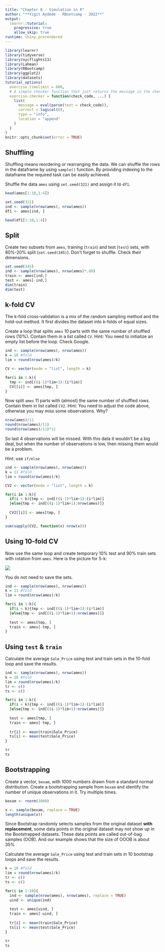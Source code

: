 ```yaml
---
title: "Chapter 8 - Simulation in R"
author: "**Yigit Aydede - RBootcamp - 2022**"
output:
  learnr::tutorial:
    progressive: true
    allow_skip: true
runtime: shiny_prerendered
---
```


```r
library(learnr)
library(tidyverse)
library(nycflights13)
library(Lahman)
library(RBootcamp)
library(ggplot2)
library(datasets)
tutorial_options(
  exercise.timelimit = 600,
  # A simple checker function that just returns the message in the check chunk
  exercise.checker = function(check_code, ...) {
    list(
      message = eval(parse(text = check_code)),
      correct = logical(0),
      type = "info",
      location = "append"
    )
  }
)
knitr::opts_chunk$set(error = TRUE)
```

## Shuffling

Shuffling means reordering or rearranging the data. We can shuffle the rows in the dataframe by using `sample()` function. By providing indexing to the dataframe the required task can be easily achieved.

Shuffle the data `ames` using `set.seed(321)` and assign it to `df1`.

```r
head(ames[1:10,1:4])

set.seed(321)
ind <- sample(nrow(ames), nrow(ames))
df1 <- ames[ind, ]

head(df1[1:10,1:4])
```

## Split

Create two subsets from `ames`, training (`train`) and test (`test`) sets, with 80%-20% split (`set.seed(345)`). Don't forget to shuffle. Check their dimensions.

```r
set.seed(345)
ind <- sample(nrow(ames), nrow(ames)*.80)
train <- ames[ind,]
test <- ames[-ind,]
dim(train)
dim(test)
```

## k-fold CV

The k-fold cross-validation is a mix of the random sampling method and the hold-out method. It first divides the dataset into 
k-folds of equal sizes. 

Create a loop that splits `ames` 10 parts with the same number of shuffled rows (10%). Contain them in a list called `CV`. Hint: You need to initialize an empty list before the loop. Check Google.

```r
ind <- sample(nrow(ames), nrow(ames))
k = 10 #fold
lim = round(nrow(ames)/k)

CV <- vector(mode = "list", length = k)

for(i in 1:k){
  tmp <- ind[((i-1)*lim+1):(i*lim)]
  CV[[i]] <- ames[tmp, ]
}  

```

Now split `ames` 11 parts with (almost) the same number of shuffled rows. Contain them in list called `CV2`. Hint: You need to adjust the code above, otherwise you may miss some observations. Why?

```r
nrow(ames)/11
round(nrow(ames)/11)
round(nrow(ames)/11)*11
```

So last 4 observations will be missed. With this data it wouldn't be a big deal, but when the number of observations is low, then missing them would be a problem.

Hint: use `if/else`

```r
ind <- sample(nrow(ames), nrow(ames))
k = 11 #fold
lim = round(nrow(ames)/k)

CV2 <- vector(mode = "list", length = k)

for(i in 1:k){
  if(i < k){tmp <- ind[((i-1)*lim+1):(i*lim)]
  }else{tmp <- ind[((i-1)*lim+1):nrow(ames)]}
  
  CV2[[i]] <- ames[tmp, ]
}  

sum(sapply(CV2, function(x) nrow(x)))
```

## Using 10-fold CV

Now use the same loop and create temporary 10% test and 90% train sets with rotation from `ames`. Here is the picture for 5-k:

![](https://cdn.mathpix.com/snip/images/cocR_SUuixbyWAQJBQig72z2I_Ot_jnP0nTbAL36hgU.original.fullsize.png)

You do not need to save the sets.

```r
ind <- sample(nrow(ames), nrow(ames))
k = 11 #fold
lim = round(nrow(ames)/k)

for(i in 1:k){
  if(i < k){tmp <- ind[((i-1)*lim+1):(i*lim)]
  }else{tmp <- ind[((i-1)*lim+1):nrow(ames)]}
  
  test <- ames[tmp, ]
  train <- ames[-tmp, ]
}  
```

## Using `test` & `train`

Calculate the average `Sale_Price` using test and train sets in the 10-fold loop and save the results.  

```r
ind <- sample(nrow(ames), nrow(ames))
k = 10 #fold
lim = round(nrow(ames)/k)
tr <- c()
ts <- c()

for(i in 1:k){
  if(i < k){tmp <- ind[((i-1)*lim+1):(i*lim)]
  }else{tmp <- ind[((i-1)*lim+1):nrow(ames)]}
  
  test <- ames[tmp, ]
  train <- ames[-tmp, ]
  
  tr[i] <- mean(train$Sale_Price)
  ts[i] <- mean(test$Sale_Price)
} 

tr
ts
```

## Bootstrapping

Create a vector, `bexam`, with 1000 numbers drawn from a standard normal distribution. Create a bootstrapping sample from `bexam` and identify the number of unique observations in it.  Try multiple times.

```r
bexam <- rnorm(1000)

x <- sample(bexam, replace = TRUE)
length(unique(x))
```

Since Bootstrap randomly selects samples from the original dataset **with replacement**, some data points in the original dataset may not show up in the Bootstrapped datasets.  These data points are called out-of-bag samples (OOB).  And our example shows that the size of OOOB is about 35% 

Calculate the average `Sale_Price` using test and train sets in 10 bootstrap loops and save the results.

```r
k = 10 #fold
lim = round(nrow(ames)/k)
tr <- c()
ts <- c()

for(i in 1:10){
  ind <- sample(nrow(ames), nrow(ames), replace = TRUE)
  uind <- unique(ind)
  
  test <- ames[uind, ]
  train <- ames[-uind, ]
  
  tr[i] <- mean(train$Sale_Price)
  ts[i] <- mean(test$Sale_Price)
} 

tr
ts
```
